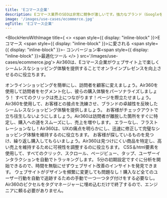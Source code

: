 ```yaml
---
title: 'Eコマース企業'
description: Eコマース業界のSEOは非常に競争が激しいです。強力なブランド（Googleを含む）が検索結果を支配し、非効率な余地はほとんどありません。
image: '/images/use-cases/ecommerce.jpg'
ogTitle: 'Eコマース企業'
---
```


<BlockHeroWithImage title={
    <>
      <span style={{ display: "inline-block" }}>Eコマース</span> <span style={{ display: "inline-block" }}>に愛される</span> <span style={{ display: "inline-block" }}>- コンバージョン率</span><span style={{ display: "inline-block" }}>最適化ツール</span>
    </>
  } src='/images/use-cases/ecommerce.jpg'>
  Air360は、Eコマース企業がウェブサイト上で楽しくシームレスなショッピング体験を提供することでオンラインプレゼンスを向上させるのに役立ちます。
</BlockHeroWithImage>

<ShowcaseLogos>
  <ProductLogo />
  <Okaidi />
  <Bremont />
</ShowcaseLogos>

<SlideFeature title='Air360でEコマースの成長を加速'>
  <Slide title='コンバージョンにつながる体験を' src='/images/use-cases/slides/slide1.webp' shadow={false}>
    オンラインショッピングを簡単にし、訪問者を顧客に変えましょう。Air360を使用して訪問者をセグメント化し、彼らの購入体験をパーソナライズしましょう！
  </Slide>
  <Slide title='各ページの最高のバージョンを' src='/images/use-cases/slides/slide2.webp' shadow={false}>
    すべてのクリックは売上につながります！ページを際立たせましょう。Air360を使用して、お客様との接点を洗練させ、ブランドの卓越性を反映したシームレスなショッピング体験を提供しましょう。
  </Slide>
  <Slide title='購入体験をシンプルに' src='/images/use-cases/slides/slide3.webp' shadow={false}>
    お客様がチェックアウトで立ち往生しないようにしましょう。Air360は訪問者が離脱した箇所をすぐに特定し、購入への道をスムーズにし、売上を増やします。
  </Slide>
  <Slide title='サイトをスムーズに運営' src='/images/use-cases/slides/slide4.webp' shadow={false}>
    エラーなし、フラストレーションなし！Air360は、UXの痛点を明らかにし、迅速に修正して完璧なショッピング体験を維持するのに役立ちます。
  </Slide>
  <Slide title='お客様の幸せを第一に' src='/images/use-cases/slides/slide5.webp' shadow={false}>
    お客様が探しているものを見つけ、繰り返し購入してもらいましょう。Air360は見つけにくい商品を特定し、高い売上を維持するために可視性を調整するのに役立ちます。
  </Slide>
</SlideFeature>

<GalleryBlocks title='Air360の強み'>
  <Block title='自動トラッキング' icon='robot-astromech' color='orange'>
    CSS＆html要素を使用して、すべてのクリック、スクロール、ページビュー、タップ、ユーザーインタラクションを自動でトラッキングします。
  </Block>
  <Block title='すぐに分析を開始' icon='bolt' color='purple'>
    5分の初期設定ですぐに分析を開始できるので、時間を無駄にせずウェブサイト改善のインサイトを発見できます。
  </Block>
  <Block title='タグ不要' icon='tag' color='orange'>
    ウェブサイトがデザインを頻繁に変更しても問題なし！購入など全てのユーザー行動を自動で追跡するための手動で一つ一つタグ付けをする必要なし。
  </Block>
  <Block title='ノーコード' icon='code' color='purple'>
    Air360のピクセルをタグマネージャーに埋め込むだけで終了するので、エンジニアに頼る必要がありません。
  </Block>
</GalleryBlocks>

<BlockSection lp>
  <LaundryList lang="ja" items={['コンバージョンにつながる体験を', '各ページの最高のバージョンを', '購入体験をシンプルに', 'サイトをスムーズに運営', 'お客様の幸せを第一に']} />
</BlockSection>

<BlockFeature title='最高のユーザーエクスペリエンスを作成するために必要なすべて'>
  <Feature name='自動トラッキング' icon='robot-astromech' />
  <Feature name='カスタムデータ収集' icon='database' />
  <Feature name='ノーコードエラー検出' icon='message-exclamation' />
  <Feature name='高度なセグメント' icon='square-kanban' />
  <Feature name='ファネル分析' icon='filter-circle-dollar' />
  <Feature name='ユーザージャーニー' icon='cart-shopping' />
  <Feature name='ページ内分析' icon='user-magnifying-glass' />
  <Feature name='セッション再生' icon='clapperboard-play' />
</BlockFeature>

<BlockSection className='mb-15'>
  <IncreaseConversionWrapper />
</BlockSection>
